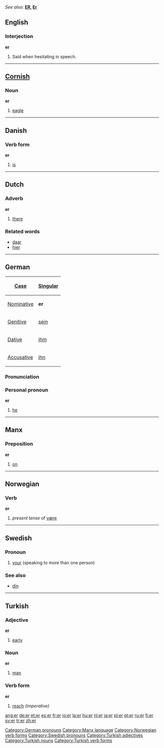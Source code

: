 ''See also:'' '''[[ER]], [[Er]]'''
==English==

{{rank|known|thee|hope|317|er|children|English|sure}}

===Interjection===
'''er'''

#Said when hesitating in speech.


----

==[[Cornish]]==
===Noun===
'''er'''
#[[eagle]]


----

==Danish==

===Verb form===
'''er'''

# [[is]]


----

==Dutch==
===Adverb===
'''er'''

#[[there]]

===Related words===
*[[daar]]
*[[hier]]


----
==German==
{| align="right" border="1" 
! [[Case]] !! [[Singular]]
|-
| [[Nominative]] || '''er'''
|-
| [[Genitive]]  || [[sein]]
|-
| [[Dative]]    || [[ihm]]
|-
| [[Accusative]] || [[ihn]]
|}

===Pronunciation===
{{IPA|[eːɐ&#815;]}}

===Personal pronoun===
'''er'''

#[[he]]

[[Category:German pronouns]]


----
==Manx==
===Preposition===
'''er'''
#[[on]]

[[Category:Manx language]]


----

==Norwegian==
===Verb===
[[Category:Norwegian verb forms]]
'''er'''
#''present tense'' of [[være]]


----

==Swedish==
===Pronoun===
#[[your]] (speaking to more than one person)
===See also===
*[[din#Swedish|din]]

[[Category:Swedish pronouns]]


----

==Turkish==
===Adjective===
'''er'''

# [[early]]

===Noun===
'''er'''

# [[man]]

===Verb form===
'''er'''

# [[reach]] ''(imperative)''

[[Category:Turkish adjectives]]
[[Category:Turkish nouns]]
[[Category:Turkish verb forms]]

[[ang:er]]
[[de:er]]
[[et:er]]
[[es:er]]
[[fr:er]]
[[io:er]]
[[la:er]]
[[hu:er]]
[[nl:er]]
[[ja:er]]
[[pl:er]]
[[pt:er]]
[[ru:er]]
[[fi:er]]
[[sv:er]]
[[tr:er]]
[[zh:er]]
